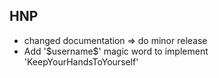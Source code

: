 == HNP ==
* changed documentation => do minor release
* Add '$username$' magic word to implement 'KeepYourHandsToYourself'
